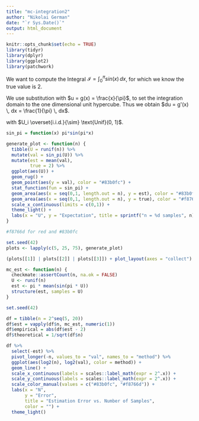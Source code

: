 ```yaml
---
title: "mc-integration2"
author: "Nikolai German"
date: "`r Sys.Date()`"
output: html_document
---
```


```r
knitr::opts_chunk$set(echo = TRUE)
library(tidyr)
library(dplyr)
library(ggplot2)
library(patchwork)
```



We want to compute the Integral $\mathcal{I} = \int_0^{\pi} sin(x) \, dx$, for which we know the true value is 2.

We use substitution with $u = g(x) = \frac{x}{\pi}$, to set the integration domain to the one dimensional unit hypercube. Thus we obtain $du = g'(x) \, dx = \frac{1}{\pi} \, dx$.

\begin{align*}
  \int_0^{\pi} sin(x) \, dx 
  &= \pi \cdot \int_0^\pi sin(x) \frac{1}{\pi} \, dx \\
  &= \pi \cdot \int_{g(0)}^{g(\pi)} sin(\pi \frac{x}{\pi}) \frac{1}{\pi} \, dx \\
  &= \pi \cdot \int_{0}^{1} sin(\pi u) \, du \\
  & \approx \frac{\pi}{n} \sum_{i=1}^n sin(\pi U_i)
\end{align*}

with $U_i \overset{i.i.d.}{\sim} \text{Unif}(0, 1)$.


```r
sin_pi = function(x) pi*sin(pi*x)

generate_plot <- function(n) {
  tibble(U = runif(n)) %>%
  mutate(val = sin_pi(U)) %>%
  mutate(est = mean(val),
         true = 2) %>%
  ggplot(aes(U)) +
  geom_rug() +
  geom_point(aes(y = val), color = "#83b0fc") +
  stat_function(fun = sin_pi) +
  geom_area(aes(x = seq(0,1, length.out = n), y = est), color = "#83b0fc", fill = "#83b0fc", alpha = .1, lty = "dashed") +
  geom_area(aes(x = seq(0,1, length.out = n), y = true), color = "#f8766d", fill = "#f8766d", alpha = .05) +
  scale_x_continuous(limits = c(0,1)) +
  theme_light() +
  labs(x = "U", y = "Expectation", title = sprintf("n = %d samples", n))
}

#f8766d for red and #83b0fc

set.seed(42)
plots <- lapply(c(5, 25, 75), generate_plot)

(plots[[1]] | plots[[2]] | plots[[3]]) + plot_layout(axes = "collect")
```



```r
mc_est <- function(n) {
  checkmate::assertCount(n, na.ok = FALSE)
  U <- runif(n)
  est <- pi * mean(sin(pi * U))
  structure(est, samples = U)
}

set.seed(42)

df = tibble(n = 2^seq(5, 20))
df$est = vapply(df$n, mc_est, numeric(1))
df$empirical = abs(df$est - 2)
df$theoretical = 1/sqrt(df$n)

df %>%
  select(-est) %>%
  pivot_longer(-n, values_to = "val", names_to = "method") %>%
  ggplot(aes(log2(n), log2(val), color = method)) +
  geom_line() +
  scale_x_continuous(labels = scales::label_math(expr = 2^.x)) +
  scale_y_continuous(labels = scales::label_math(expr = 2^.x)) +
  scale_color_manual(values = c("#83b0fc", "#f8766d")) +
  labs(x = "N", 
       y = "Error", 
       title = "Estimation Error vs. Number of Samples",
       color = "") +
  theme_light()
```


